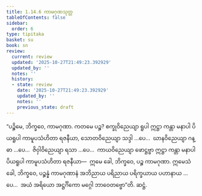 ```yaml
---
title: 1.14.6 ကာမဂုဏသုတ္တ
tableOfContents: false
sidebar:
  order: 6
type: tipitaka
basket: su
book: sn
review:
  current: review
  updated: '2025-10-27T21:49:23.392929'
  updated_by: ''
  notes: ''
  history:
  - state: review
    date: '2025-10-27T21:49:23.392929'
    updated_by: ''
    notes: ''
    previous_state: draft
---
```



<ReviewStatus review={frontmatter.review} showDetails={true} />

<HypothesisAnnotation frontmatter={frontmatter} />

<DynamicBreadcrumb />

<Division number="177" book="sn" e="ch" v="18" p="305">

<Paragraph number="345" book="sn">
“ပဉ္စိမေ, ဘိက္ခဝေ, ကာမဂုဏာ. ကတမေ ပဉ္စ? စက္ခုဝိညေယျာ ရူပါ ဣဋ္ဌာ ကန္တာ မနာပါ ပိယရူပါ ကာမူပသံဟိတာ ရဇနီယာ, သောတဝိညေယျာ သဒ္ဒါ …ပေ…  ဃာနဝိညေယျာ ဂန္ဓာ …ပေ…  ဇိဝှါဝိညေယျာ ရသာ …ပေ…  ကာယဝိညေယျာ ဖောဋ္ဌဗ္ဗာ ဣဋ္ဌာ ကန္တာ မနာပါ ပိယရူပါ ကာမူပသံဟိတာ ရဇနီယာ—  ဣမေ ခေါ, ဘိက္ခဝေ, ပဉ္စ ကာမဂုဏာ. ဣမေသံ ခေါ, ဘိက္ခဝေ, ပဉ္စန္နံ ကာမဂုဏာနံ အဘိညာယ ပရိညာယ ပရိက္ခယာယ ပဟာနာယ …ပေ…  အယံ အရိယော အဋ္ဌင်္ဂိကော မဂ္ဂေါ ဘာဝေတဗ္ဗော”တိ.

</Paragraph>
</Division>

<Paragraph number="346" type="center" book="sn">
ဆဋ္ဌံ.
</Paragraph>